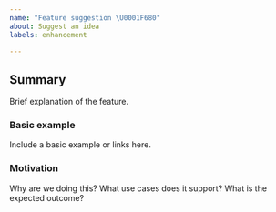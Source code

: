 ```yaml
---
name: "Feature suggestion \U0001F680"
about: Suggest an idea
labels: enhancement

---
```


## Summary
Brief explanation of the feature.

### Basic example
Include a basic example or links here.

### Motivation
Why are we doing this? What use cases does it support? What is the expected outcome?
